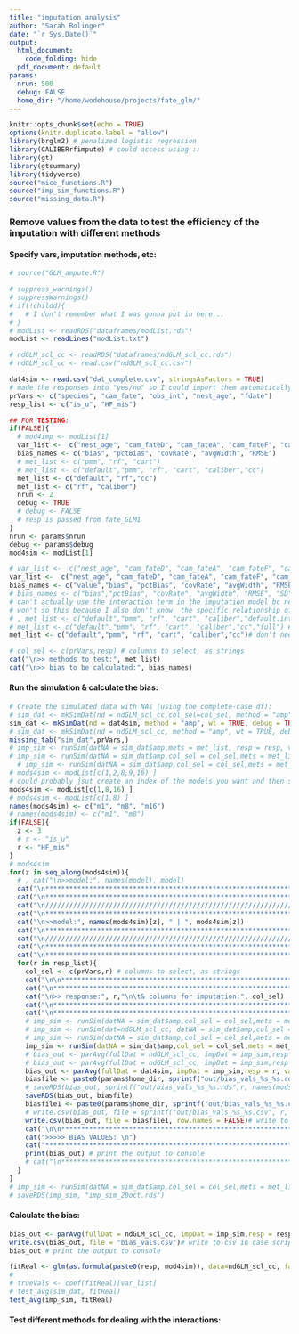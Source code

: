 ```yaml
---
title: "imputation analysis"
author: "Sarah Bolinger"
date: "`r Sys.Date()`"
output:
  html_document:
    code_folding: hide
  pdf_document: default
params:
  nrun: 500
  debug: FALSE
  home_dir: "/home/wodehouse/projects/fate_glm/"
---
```


```r
knitr::opts_chunk$set(echo = TRUE)
options(knitr.duplicate.label = "allow")
library(brglm2) # penalized logistic regression
library(CALIBERrfimpute) # could access using ::
library(gt)
library(gtsummary)
library(tidyverse)
source("mice_functions.R")
source("imp_sim_functions.R")
source("missing_data.R")
```


### Remove values from the data to test the efficiency of the imputation with different methods

#### Specify vars, imputation methods, etc:

```r
# source("GLM_ampute.R")

# suppress_warnings()
# suppressWarnings()
# if(!childd){
#   # I don't remember what I was gonna put in here...
# }
# modList <- readRDS("dataframes/modList.rds")
modList <- readLines("modList.txt")

# ndGLM_scl_cc <- readRDS("dataframes/ndGLM_scl_cc.rds")
# ndGLM_scl_cc <- read.csv("ndGLM_scl_cc.csv")

dat4sim <- read.csv("dat_complete.csv", stringsAsFactors = TRUE)
# made the responses into "yes/no" so I could import them automatically as factors
prVars <- c("species", "cam_fate", "obs_int", "nest_age", "fdate")
resp_list <- c("is_u", "HF_mis")

## FOR TESTING:
if(FALSE){
  # mod4imp <- modList[1]
  var_list <-  c("nest_age", "cam_fateD", "cam_fateA", "cam_fateF", "cam_fateHu", "cam_fateS", "speciesLETE", "speciesLETE:nest_age")
  bias_names <- c("bias", "pctBias", "covRate", "avgWidth", "RMSE")
  # met_list <- c("pmm", "rf", "cart")
  # met_list <- c("default","pmm", "rf", "cart", "caliber","cc")
  met_list <- c("default", "rf","cc")
  met_list <- c("rf", "caliber")
  nrun <- 2
  debug <- TRUE
  # debug <- FALSE
  # resp is passed from fate_GLM1
}
nrun <- params$nrun
debug <- params$debug
mod4sim <- modList[1]

# var_list <-  c("nest_age", "cam_fateD", "cam_fateA", "cam_fateF", "cam_fateHu", "cam_fateS", "speciesLETE", "speciesLETE:nest_age") # just the vars w/ missing data or interactions
var_list <-  c("nest_age", "cam_fateD", "cam_fateA", "cam_fateF", "cam_fateHu", "cam_fateS", "speciesLETE", "speciesLETE:nest_age", "obs_int", "fdate") # all vars
bias_names <- c("value","bias", "pctBias", "covRate", "avgWidth", "RMSE", "SD")
# bias_names <- c("bias","pctBias", "covRate", "avgWidth", "RMSE", "SD")
# can't actually use the interaction term in the imputation model bc need identical data for AIC comparison
# won't so this because I also don't know  the specific relationship of the interaction
# , met_list <- c("default","pmm", "rf", "cart", "caliber","default.int","pmm.int","passive.int","cc")
# met_list <- c("default","pmm", "rf", "cart", "caliber","cc","full") # don't need full here?
met_list <- c("default","pmm", "rf", "cart", "caliber","cc")# don't need full here?

# col_sel <- c(prVars,resp) # columns to select, as strings
cat("\n>> methods to test:", met_list)
cat("\n>> bias to be calculated:", bias_names)

```

#### Run the simulation & calculate the bias:

```r
# Create the simulated data with NAs (using the complete-case df):
# sim_dat <- mkSimDat(nd = ndGLM_scl_cc,col_sel=col_sel, method = "amp", wt = TRUE, debug = TRUE, convFact = TRUE)
sim_dat <- mkSimDat(nd = dat4sim, method = "amp", wt = TRUE, debug = TRUE, convFact = TRUE)
# sim_dat <- mkSimDat(nd = ndGLM_scl_cc, method = "amp", wt = TRUE, debug = debug, convFact = TRUE)
missing_tab("sim_dat",prVars,)
# imp_sim <- runSim(datNA = sim_dat$amp,mets = met_list, resp = resp, vars = var_list, mod = mod, nruns=500)
# imp_sim <- runSim(datNA = sim_dat$amp,col_sel = col_sel,mets = met_list, resp = resp, vars = var_list, mod = mod,seed=61389, nruns=nrun, debug = TRUE)
  # imp_sim <- runSim(datNA = sim_dat$amp,col_sel = col_sel,mets = met_list, resp = r, vars = var_list, mod = mod4sim, nruns=nrun, debug = FALSE) # don't want to set seed
# mods4sim <- modList[c(1,2,8,9,16) ]
# could probably jsut create an index of the models you want and then seq_along the whole list. not sure which is faster
mods4sim <- modList[c(1,8,16) ]
# mods4sim <- modList[c(1,8) ]
names(mods4sim) <- c("m1", "m8", "m16")
# names(mods4sim) <- c("m1", "m8")
if(FALSE){
  z <- 3
  # r <- "is_u"
  r <- "HF_mis"
}
# mods4sim
for(z in seq_along(mods4sim)){
  # , cat("\n>>model:", names(model), model)
  cat("\n********************************************************************************************\n")
  cat("\n********************************************************************************************\n")
  cat("\n/////////////////////////////////////////////////////////////////////////////////////////////\n")
  cat("\n********************************************************************************************\n")
  cat("\n>>model:", names(mods4sim)[z], " | ", mods4sim[z])
  cat("\n********************************************************************************************\n")
  cat("\n/////////////////////////////////////////////////////////////////////////////////////////////\n")
  cat("\n********************************************************************************************\n")
  cat("\n********************************************************************************************\n")
  for(r in resp_list){
    col_sel <- c(prVars,r) # columns to select, as strings
    cat("\n\n********************************************************************************************\n")
    cat("\n********************************************************************************************\n")
    cat("\n>> response:", r,"\n\t& columns for imputation:", col_sel)
    cat("\n********************************************************************************************\n")
    cat("\n********************************************************************************************\n")
    # imp_sim <- runSim(datNA = sim_dat$amp,col_sel = col_sel,mets = met_list, resp = resp, vars = var_list, mod = mod4sim, nruns=nrun, debug = FALSE) # don't want to set seed
    # imp_sim <- runSim(dat=ndGLM_scl_cc, datNA = sim_dat$amp,col_sel = col_sel,mets = met_list, resp = r, vars = var_list, mod = mod4sim, nruns=nrun, debug = debug) # don't want to set seed
    # imp_sim <- runSim(datNA = sim_dat$amp,col_sel = col_sel,mets = met_list, resp = r, vars = var_list, mod = mod4sim, nruns=nrun, debug = debug) # don't want to set seed
    imp_sim <- runSim(datNA = sim_dat$amp,col_sel = col_sel,mets = met_list, resp = r, vars = var_list, mod = mods4sim[z], nruns=nrun, debug = debug) # don't want to set seed
    # bias_out <- parAvg(fullDat = ndGLM_scl_cc, impDat = imp_sim,resp = r, vars = var_list, mod = mod4sim,mets = met_list, biasVals = bias_names, debug = debug)
    # bias_out <- parAvg(fullDat = ndGLM_scl_cc, impDat = imp_sim,resp = r, vars = var_list, mod = mods4sim[z], mets = met_list, biasVals = bias_names, debug = debug)
    bias_out <- parAvg(fullDat = dat4sim, impDat = imp_sim,resp = r, vars = var_list, mod = mods4sim[z], mets = met_list, biasVals = bias_names, debug = debug)
    biasfile <- paste0(params$home_dir, sprintf("out/bias_vals_%s_%s.rds", r, names(mods4sim)[z]))
    # saveRDS(bias_out, sprintf("out/bias_vals_%s_%s.rds",r, names(mods4sim)[z]))
    saveRDS(bias_out, biasfile)
    biasfile1 <- paste0(params$home_dir, sprintf("out/bias_vals_%s_%s.csv", r, names(mods4sim)[z]))
    # write.csv(bias_out, file = sprintf("out/bias_vals_%s_%s.csv", r, names(mods4sim)[z]))# write to csv in case script aborts 
    write.csv(bias_out, file = biasfile1, row.names = FALSE)# write to csv in case script aborts 
    cat("\n\n********************************************************************************************\n")
    cat(">>>>> BIAS VALUES: \n")
    cat("********************************************************************************************\n")
    print(bias_out) # print the output to console
    # cat("\n******************************************************************************************\n")
  }
}
# imp_sim <- runSim(datNA = sim_dat$amp,col_sel = col_sel,mets = met_list, resp = resp, vars = var_list, mod = mod,seed=61389, nruns=nrun)
# saveRDS(imp_sim, "imp_sim_20oct.rds")
```

#### Calculate the bias:

```r
bias_out <- parAvg(fullDat = ndGLM_scl_cc, impDat = imp_sim,resp = resp,vars = var_list, mod = mod4sim,mets = met_list, biasVals = bias_names)
write.csv(bias_out, file = "bias_vals.csv")# write to csv in case script aborts 
bias_out # print the output to console
```


```r
fitReal <- glm(as.formula(paste0(resp, mod4sim)), data=ndGLM_scl_cc, family=fam, method=regMet, control=brglmControl(maxit=iter) )
# 
# trueVals <- coef(fitReal)[var_list]
# test_avg(sim_dat, fitReal)
test_avg(imp_sim, fitReal)
```

#### Test different methods for dealing with the interactions:

```r

```
